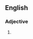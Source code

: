==English==

===Adjective===
{{head|en|adjective superlative form}}

# {{en-superlative of|breathy}}